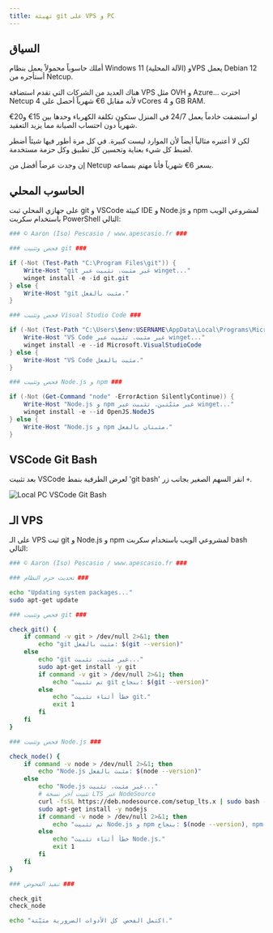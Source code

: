 ```yaml
---
title: تهيئة git على VPS و PC
---
```

## السياق

أملك حاسوباً محمولاً يعمل بنظام Windows 11 (الآلة المحلية) وVPS يعمل Debian 12 أستأجره من Netcup.

هناك العديد من الشركات التي تقدم استضافة VPS مثل OVH و Azure... اخترت Netcup لأنه مقابل 6€ شهرياً أحصل على 4 vCores و 4 GB RAM.

لو استضفت خادماً يعمل 24/7 في المنزل ستكون تكلفة الكهرباء وحدها بين 15€ و20€ شهرياً دون احتساب الصيانة مما يزيد التعقيد.

لكن لا أعتبره مثالياً أيضاً لأن الموارد ليست كبيرة. في كل مرة أطور فيها شيئاً أضطر لضبط كل شيء بعناية وتحسين كل تطبيق وكل حزمة مستخدمة.

إن وجدت عرضاً أفضل من Netcup بسعر 6€ شهرياً فأنا مهتم بسماعه.

## الحاسوب المحلي

على جهازي المحلي ثبت git و VSCode كبيئة IDE و Node.js و npm لمشروعي الويب باستخدام سكربت PowerShell التالي:

```ps1 title="winget-webproject.ps1"
### © Aaron (Iso) Pescasio / www.apescasio.fr ###

### فحص وتثبيت git ###

if (-Not (Test-Path "C:\Program Files\git")) {
    Write-Host "git غير مثبت. تثبيت عبر winget..."
    winget install -e -id git.git
} else {
    Write-Host "git مثبت بالفعل."
}

### فحص وتثبيت Visual Studio Code ###

if (-Not (Test-Path "C:\Users\$env:USERNAME\AppData\Local\Programs\Microsoft VS Code")) {
    Write-Host "VS Code غير مثبت. تثبيت عبر winget..."
    winget install -e --id Microsoft.VisualStudioCode
} else {
    Write-Host "VS Code مثبت بالفعل."
}

### فحص وتثبيت Node.js و npm ###

if (-Not (Get-Command "node" -ErrorAction SilentlyContinue)) {
    Write-Host "Node.js و npm غير مثبّتين. تثبيت عبر winget..."
    winget install -e --id OpenJS.NodeJS
} else {
    Write-Host "Node.js و npm مثبتان بالفعل."
}
```

## VSCode Git Bash

بعد تثبيت VSCode لعرض الطرفية بنمط 'git bash' انقر السهم الصغير بجانب زر `+`.

![Local PC VSCode Git Bash](/images/git/vscode-gitbash.png)

## الـ VPS

على الـ VPS ثبت git و Node.js و npm لمشروعي الويب باستخدام سكربت bash التالي:

```bash title="apt-webproject.sh"
### © Aaron (Iso) Pescasio / www.apescasio.fr ###

### تحديث حزم النظام ###

echo "Updating system packages..."
sudo apt-get update

### فحص وتثبيت git ###

check_git() {
    if command -v git > /dev/null 2>&1; then
        echo "git مثبت بالفعل: $(git --version)"
    else
        echo "git غير مثبت. تثبيت..."
        sudo apt-get install -y git
        if command -v git > /dev/null 2>&1; then
            echo "تم تثبيت git بنجاح: $(git --version)"
        else
            echo "خطأ أثناء تثبيت git."
            exit 1
        fi
    fi
}

### فحص وتثبيت Node.js ###

check_node() {
    if command -v node > /dev/null 2>&1; then
        echo "Node.js مثبت بالفعل: $(node --version)"
    else
        echo "Node.js غير مثبت. تثبيت..."
        # تثبيت آخر نسخة LTS عبر NodeSource
        curl -fsSL https://deb.nodesource.com/setup_lts.x | sudo bash -
        sudo apt-get install -y nodejs
        if command -v node > /dev/null 2>&1; then
            echo "تم تثبيت Node.js و npm بنجاح: $(node --version), npm: $(npm --version)"
        else
            echo "خطأ أثناء تثبيت Node.js."
            exit 1
        fi
    fi
}

### تنفيذ الفحوص ###

check_git
check_node

echo "اكتمل الفحص. كل الأدوات الضرورية مثبّتة."
```
